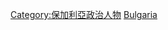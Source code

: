 {{Commonscat|Monarchs of Bulgaria}}

[[Category:保加利亞政治人物|Category:保加利亞政治人物]]
[[Category:各国国家元首|Bulgaria]]